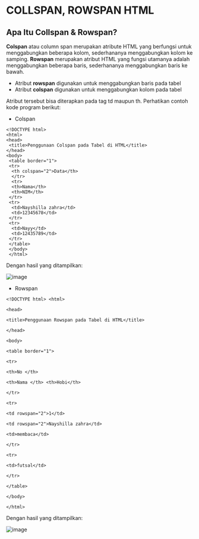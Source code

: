 # COLLSPAN, ROWSPAN HTML
## Apa Itu Collspan & Rowspan?

**Colspan** atau column span merupakan atribute HTML yang berfungsi untuk menggabungkan
beberapa kolom, sederhananya menggabungkan kolom ke samping. 
**Rowspan** merupakan atribut HTML yang fungsi utamanya adalah menggabungkan beberapa 
baris, sederhananya menggabungkan baris ke bawah.
* Atribut **rowspan** digunakan untuk menggabungkan baris pada tabel
* Atribut **colspan** digunakan untuk menggabungkan kolom pada tabel

Atribut tersebut bisa diterapkan pada tag td maupun th. Perhatikan contoh kode program berikut:
- Colspan
 ```
<!DOCTYPE html>
<html>
 <head>
  <title>Penggunaan Colspan pada Tabel di HTML</title>
 </head>
 <body>
  <table border="1">
  <tr>
   <th colspan="2">Data</th>
   </tr>
   <tr>
   <th>Nama</th>
   <th>NIM</th>
  </tr>
  <tr>
   <td>Nayshilla zahra</td>
   <td>12345678</td>
  </tr>
  <tr>
   <td>Nayy</td>
   <td>12435789</td>
  </tr>
  </table>
  </body>
  </html>
  ```
  Dengan hasil yang ditampilkan:
  
  ![image](https://user-images.githubusercontent.com/118778331/213399980-864c6f29-b51e-4dff-b30f-ed0f723c210f.png)

  - Rowspan
  ```
  <!DOCTYPE html> <html>

<head>

<title>Penggunaan Rowspan pada Tabel di HTML</title>

</head>

<body>

<table border="1">

<tr>

<th>No </th>

<th>Nama </th> <th>Hobi</th>

</tr>

<tr>

<td rowspan="2">1</td>

<td rowspan="2">Nayshilla zahra</td>

<td>membaca</td>

</tr>

<tr>

<td>futsal</td>

</tr>

</table>

</body>

</html>
```
Dengan hasil yang ditampilkan:

![image](https://user-images.githubusercontent.com/118778331/213399584-c3f9f24e-c2a1-4c29-b478-54575c0cfd24.png)

